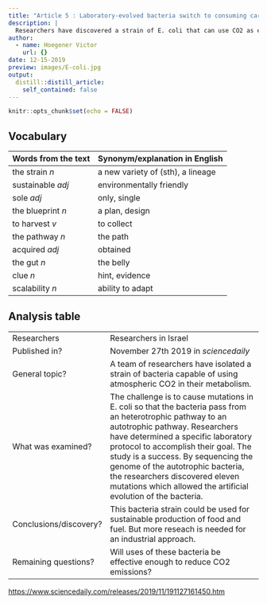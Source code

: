 ```yaml
---
title: "Article 5 : Laboratory-evolved bacteria switch to consuming carbon dioxide for growth"
description: |
  Researchers have discovered a strain of E. coli that can use CO2 as energy for metabolism. This discovery paves the way for carbon-neutral industrial production.
author:
  - name: Hoegener Victor
    url: {}
date: 12-15-2019
preview: images/E-coli.jpg
output:
  distill::distill_article:
    self_contained: false
---
```


```r
knitr::opts_chunk$set(echo = FALSE)
```


## Vocabulary

| Words from the text | Synonym/explanation in English |
| ------------------- | ------------------------------ |
| the strain *n*  | a new variety of (sth), a lineage                  |
| sustainable *adj*              | environmentally friendly          |
| sole *adj*                    | only, single         |
| the blueprint *n*                    | a plan, design         |
| to harvest *v*                    | to collect         |
| the pathway *n*                    | the path         |
| acquired *adj*                   | obtained         |
| the gut *n*                    | the belly         |
| clue *n*                    | hint, evidence         |
| scalability *n*                    | ability to adapt          |



## Analysis table

|                              |                                                                     |
| ---------------------------- | ------------------------------------------------------------------- |
| Researchers                  | Researchers in Israel                          |
| Published in?                | November 27th 2019 in *sciencedaily*                                                      |
| General topic?               | A team of researchers have isolated a strain of bacteria capable of using atmospheric CO2 in their metabolism.                      |
| What was examined?       | The challenge is to cause mutations in E. coli so that the bacteria pass from an heterotrophic pathway to an autotrophic pathway. Researchers have determined a specific laboratory protocol to accomplish their goal. The study is a success. By sequencing the genome of the autotrophic bacteria, the researchers discovered eleven mutations which allowed the artificial evolution of the bacteria.      |
| Conclusions/discovery?       | This bacteria strain could be used for sustainable production of food and fuel. But more reseach is needed for an industrial approach.      |
| Remaining questions?         | Will uses of these bacteria be effective enough to reduce CO2 emissions?       |



<https://www.sciencedaily.com/releases/2019/11/191127161450.htm>

